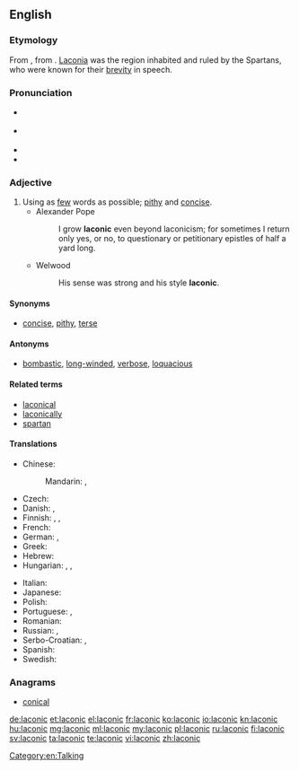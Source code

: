 ==English==
{{was wotd|2007|March|31}}
{{wikipedia|Laconic phrase}}

===Etymology===
From {{etyl|la|en}} {{term/t|la|Lacōnicus||Spartan}}, from {{etyl|grc|en}} {{term|Λακωνικός||Laconian|tr=Lakōnikos|lang=grc}}. [[Laconia]] was the region inhabited and ruled by the Spartans, who were known for their [[brevity]] in speech.

===Pronunciation===
* {{a|RP}} {{IPA|/ləˈkɒnɪk/}}
* {{a|GenAm}} {{IPA|/ləˈkɑnɪk/}}
* {{audio|en-us-laconic.ogg|Audio (US)}}
* {{rhymes|ɒnɪk}}

===Adjective===
{{en-adj}}

# Using as [[few]] words as possible; [[pithy]] and [[concise]].
#* Alexander Pope
#*: I grow '''laconic''' even beyond laconicism; for sometimes I return only yes, or no, to questionary or petitionary epistles of half a yard long.
#* Welwood
#*: His sense was strong and his style '''laconic'''.

====Synonyms====
* [[concise]], [[pithy]], [[terse]]

====Antonyms====
* [[bombastic]], [[long-winded]], [[verbose]], [[loquacious]]

====Related terms====
* [[laconical]]
* [[laconically]]
* [[spartan]]

====Translations====
{{trans-top|using as few words as possible}}
* Chinese:
*: Mandarin: {{t|cmn|簡潔|sc=Hani}}, {{t|cmn|简洁|tr=jiǎnjié|sc=Hani}}
* Czech: {{t+|cs|lakonický}}
* Danish: {{t+|da|lakonisk}}, {{t|da|kortfattet}}
* Finnish: {{t+|fi|lakoninen}}, {{t|fi|lyhytsanainen}}, {{t|fi|niukkasanainen}}
* French: {{t+|fr|laconique}}
* German: {{t+|de|lakonisch}}, {{t+|de|wortkarg}}
* Greek: {{t+|el|λακωνικός|tr=lakonikós}}
* Hebrew: {{t+|he|לקוני|tr=lakoni}}
* Hungarian: {{t|hu|lakonikus}}, {{t+|hu|szűkszavú}}, {{t+|hu|szófukar}}
{{trans-mid}}
* Italian: {{t+|it|laconico|m}}
* Japanese: {{t+|ja|簡潔|tr=かんけつ, kanketsu}}
* Polish: {{t+|pl|lakoniczny}}
* Portuguese: {{t+|pt|lacónico}}, {{t+|pt|lacônico}} {{qualifier|Brazil}}
* Romanian: {{t|ro|laconic}}
* Russian: {{t+|ru|лаконичный|tr=lakoníčnyj}}, {{t+|ru|немногословный|tr=nemnogoslóvnyj}}
* Serbo-Croatian: {{t|sh|làkōnskī}}, {{t|sh|lakòničan}}
* Spanish: {{t+|es|lacónico}}
* Swedish: {{t+|sv|lakonisk}}
{{trans-bottom}}

===Anagrams===
* [[conical#English|conical]]

[[Category:en:Talking]]

[[de:laconic]]
[[et:laconic]]
[[el:laconic]]
[[fr:laconic]]
[[ko:laconic]]
[[io:laconic]]
[[kn:laconic]]
[[hu:laconic]]
[[mg:laconic]]
[[ml:laconic]]
[[my:laconic]]
[[pl:laconic]]
[[ru:laconic]]
[[fi:laconic]]
[[sv:laconic]]
[[ta:laconic]]
[[te:laconic]]
[[vi:laconic]]
[[zh:laconic]]